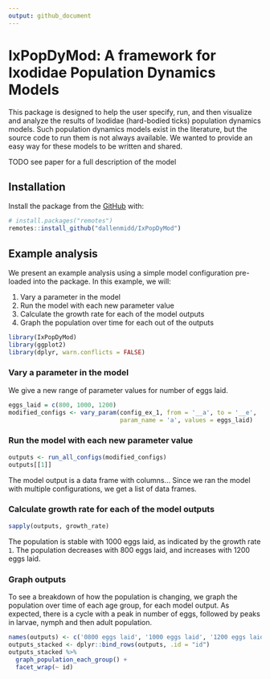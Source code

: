 ```yaml
---
output: github_document
---
```


<!-- README.md is generated from README.Rmd. Please edit that file -->

# IxPopDyMod: A framework for Ixodidae Population Dynamics Models

This package is designed to help the user specify, run, and then visualize and analyze the results of Ixodidae (hard-bodied ticks) population dynamics models. Such population dynamics models exist in the literature, but the source code to run them is not always available. We wanted to provide an easy way for these models to be written and shared.

TODO see paper for a full description of the model

## Installation

Install the package from the [GitHub](https://github.com/) with: 
```r
# install.packages("remotes")
remotes::install_github("dallenmidd/IxPopDyMod")
```

## Example analysis

We present an example analysis using a simple model configuration pre-loaded into the package. In this example, we will:

1. Vary a parameter in the model
2. Run the model with each new parameter value
3. Calculate the growth rate for each of the model outputs
4. Graph the population over time for each out of the outputs

```r
library(IxPopDyMod)
library(ggplot2)
library(dplyr, warn.conflicts = FALSE)
```

### Vary a parameter in the model
We give a new range of parameter values for number of eggs laid.
```r
eggs_laid = c(800, 1000, 1200)
modified_configs <- vary_param(config_ex_1, from = '__a', to = '__e', 
                               param_name = 'a', values = eggs_laid)
```

### Run the model with each new parameter value
```r
outputs <- run_all_configs(modified_configs)
outputs[[1]]
```
The model output is a data frame with columns... Since we ran the model with multiple configurations, we get a list of data frames.

### Calculate growth rate for each of the model outputs
```r
sapply(outputs, growth_rate) 
```
The population is stable with 1000 eggs laid, as indicated by the growth rate `1`. The population decreases with 800 eggs laid, and increases with 1200 eggs laid.

### Graph outputs
To see a breakdown of how the population is changing, we graph the population over time of each age group, for each model output. As expected, there is a cycle with a peak in number of eggs, followed by peaks in larvae, nymph and then adult population.

```r
names(outputs) <- c('0800 eggs laid', '1000 eggs laid', '1200 eggs laid')
outputs_stacked <- dplyr::bind_rows(outputs, .id = "id")
outputs_stacked %>%
  graph_population_each_group() +
  facet_wrap(~ id)
```


